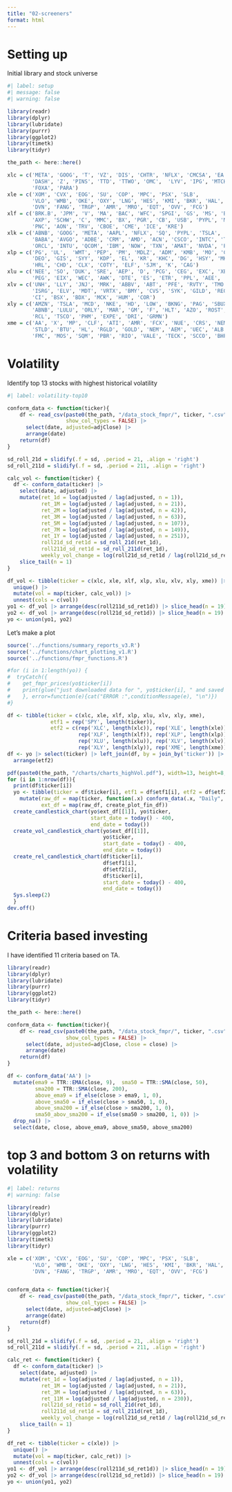 ```yaml
---
title: "02-screeners"
format: html
---
```


# Setting up

Initial library and stock universe

```r
#| label: setup
#| message: false
#| warning: false

library(readr)
library(dplyr)
library(lubridate)
library(purrr)
library(ggplot2)
library(timetk)
library(tidyr)

the_path <- here::here()

xlc = c('META', 'GOOG', 'T', 'VZ', 'DIS', 'CHTR', 'NFLX', 'CMCSA', 'EA', 'WBD', 
        'DASH', 'Z', 'PINS', 'TTD', 'TTWO', 'OMC',  'LYV', 'IPG', 'MTCH', 
        'FOXA', 'PARA')
xle = c('XOM', 'CVX', 'EOG', 'SU', 'COP', 'MPC', 'PSX', 'SLB', 
        'VLO', 'WMB', 'OKE', 'OXY', 'LNG', 'HES', 'KMI', 'BKR', 'HAL', 
        'DVN', 'FANG', 'TRGP', 'AMR', 'MRO', 'EQT', 'OVV', 'FCG') 
xlf = c('BRK.B', 'JPM', 'V', 'MA', 'BAC', 'WFC', 'SPGI', 'GS', 'MS', 'BLK', 
        'AXP', 'SCHW', 'C', 'MMC', 'BX', 'PGR', 'CB', 'USB', 'PYPL', 'MCO', 
        'PNC', 'AON', 'TRV', 'CBOE', 'CME', 'ICE', 'KRE') 
xlk = c('ABNB', 'GOOG', 'META', 'AAPL', 'NFLX', 'SQ', 'PYPL', 'TSLA', 'TWLO', 'AMZN', 
        'BABA', 'AVGO', 'ADBE', 'CRM', 'AMD', 'ACN', 'CSCO', 'INTC', 'TSM', 'MSFT', 'TER',  
        'ORCL', 'INTU', 'QCOM', 'IBM', 'NOW', 'TXN', 'AMAT', 'NVDA', 'PANW', 'PLTR') 
xlp = c('PG', 'UL',  'WMT', 'PEP', 'PM', 'MDLZ', 'ADM', 'KMB', 'MO', 'CL', 'TGT', 'STZ', 
        'DEO', 'GIS', 'SYY', 'KDP', 'EL', 'KR', 'KHC', 'DG', 'HSY', 'MKC', 'DLTR', 
        'HRL', 'CHD', 'CLX', 'COTY', 'ELF', 'SJM', 'K', 'CAG') 
xlu = c('NEE', 'SO', 'DUK', 'SRE', 'AEP', 'D', 'PCG', 'CEG', 'EXC', 'XEL', 'ED', 
        'PEG', 'EIX', 'WEC', 'AWK', 'DTE', 'ES', 'ETR', 'PPL', 'AEE', 'FE') 
xlv = c('UNH', 'LLY', 'JNJ', 'MRK', 'ABBV', 'ABT', 'PFE', 'RVTY', 'TMO', 'AMGN', 'DHR', 
        'ISRG', 'ELV', 'MDT', 'VRTX', 'BMY', 'CVS', 'SYK', 'GILD', 'REGN', 'ZTS', 
        'CI', 'BSX', 'BDX', 'MCK', 'HUM', 'COR') 
xly = c('AMZN', 'TSLA', 'MCD', 'NKE', 'HD', 'LOW', 'BKNG', 'PAG', 'SBUX', 'TJX', 'CMG', 
        'ABNB', 'LULU', 'ORLY', 'MAR', 'GM', 'F', 'HLT', 'AZO', 'ROST', 'DHI', 'YUM', 
        'RCL', 'TSCO', 'PHM', 'EXPE', 'DRI', 'GRMN') 
xme = c('AA', 'X', 'MP', 'CLF', 'ATI', 'AMR', 'FCX', 'NUE', 'CRS', 'NEM', 'RS', 
        'STLD', 'BTU', 'HL', 'RGLD', 'GOLD', 'NEM', 'AEM', 'UEC', 'ALB', 'PAAS', 
        'FMC', 'MOS', 'SQM', 'PBR', 'RIO', 'VALE', 'TECK', 'SCCO', 'BHP') 

```

# Volatility

Identify top 13 stocks with highest historical volatility

```r
#| label: volatility-top10

conform_data <- function(ticker){
    df <- read_csv(paste0(the_path, "/data_stock_fmpr/", ticker, ".csv"), 
                   show_col_types = FALSE) |>  
      select(date, adjusted=adjClose) |>  
      arrange(date)
    return(df)
}

sd_roll_21d = slidify(.f = sd, .period = 21, .align = 'right')
sd_roll_211d = slidify(.f = sd, .period = 211, .align = 'right')

calc_vol <- function(ticker) {
  df <- conform_data(ticker) |> 
    select(date, adjusted) |> 
    mutate(ret_1d = log(adjusted / lag(adjusted, n = 1)), 
           ret_1M = log(adjusted / lag(adjusted, n = 21)), 
           ret_2M = log(adjusted / lag(adjusted, n = 42)), 
           ret_3M = log(adjusted / lag(adjusted, n = 63)), 
           ret_5M = log(adjusted / lag(adjusted, n = 107)), 
           ret_7M = log(adjusted / lag(adjusted, n = 149)), 
           ret_1Y = log(adjusted / lag(adjusted, n = 251)),
           roll21d_sd_ret1d = sd_roll_21d(ret_1d), 
           roll211d_sd_ret1d = sd_roll_211d(ret_1d),
           weekly_vol_change = log(roll21d_sd_ret1d / lag(roll21d_sd_ret1d, n = 5))) |> 
    slice_tail(n = 1)
}

df_vol <- tibble(ticker = c(xlc, xle, xlf, xlp, xlu, xlv, xly, xme)) |> 
  unique() |> 
  mutate(vol = map(ticker, calc_vol)) |> 
  unnest(cols = c(vol)) 
yo1 <- df_vol |> arrange(desc(roll211d_sd_ret1d)) |> slice_head(n = 19)
yo2 <- df_vol |> arrange(desc(roll21d_sd_ret1d)) |> slice_head(n = 19)
yo <- union(yo1, yo2)
```

Let's make a plot

```r
source('../functions/summary_reports_v3.R')
source('../functions/chart_plotting_v1.R')
source('../functions/fmpr_functions.R')

#for (i in 1:length(yo)) { 
#  tryCatch({ 
#    get_fmpr_prices(yo$ticker[i])
#    print(glue("just downloaded data for ", yo$ticker[i], " and saved it."))
#    }, error=function(e){cat("ERROR :",conditionMessage(e), "\n")})
#}

df <- tibble(ticker = c(xlc, xle, xlf, xlp, xlu, xlv, xly, xme), 
              etf1 = rep('SPY', length(ticker)), 
              etf2 = c(rep('XLC', length(xlc)), rep('XLE', length(xle)), 
                       rep('XLF', length(xlf)), rep('XLP', length(xlp)), 
                       rep('XLU', length(xlu)), rep('XLV', length(xlv)), 
                       rep('XLY', length(xly)), rep('XME', length(xme)))) 
df <- yo |> select(ticker) |> left_join(df, by = join_by('ticker')) |> 
  arrange(etf2)


```

```r
pdf(paste0(the_path, "/charts/charts_highVol.pdf"), width=13, height=8, onefile = TRUE)
for (i in 1:nrow(df)){ 
  print(df$ticker[i])
  yo <- tibble(ticker = df$ticker[i], etf1 = df$etf1[i], etf2 = df$etf2[i]) |> 
    mutate(raw_df = map(ticker, function(.x) conform_data(.x, "Daily", "fmpr")), 
           ext_df = map(raw_df, create_plot_fin_df))
  create_candlestick_chart(yo$ext_df[[1]], yo$ticker, 
                           start_date = today() - 400, 
                           end_date = today())
  create_vol_candlestick_chart(yo$ext_df[[1]], 
                               yo$ticker, 
                               start_date = today() - 400, 
                               end_date = today())
  create_rel_candlestick_chart(df$ticker[i], 
                               df$etf1[i], 
                               df$etf2[i], 
                               df$ticker[i], 
                               start_date = today() - 400, 
                               end_date = today())  
  Sys.sleep(2)
  }
dev.off()
```

# Criteria based investing 
I have identified 11 criteria based on TA.  

```r
library(readr)
library(dplyr)
library(lubridate)
library(purrr)
library(ggplot2)
library(tidyr)

the_path <- here::here()

conform_data <- function(ticker){
    df <- read_csv(paste0(the_path, "/data_stock_fmpr/", ticker, ".csv"), 
                   show_col_types = FALSE) |>  
      select(date, adjusted=adjClose, close = close) |>  
      arrange(date)
    return(df)
}

df <- conform_data('AA') |> 
  mutate(ema9 = TTR::EMA(close, 9),  sma50 = TTR::SMA(close, 50), 
         sma200 = TTR::SMA(close, 200), 
         above_ema9 = if_else(close > ema9, 1, 0), 
         above_sma50 = if_else(close > sma50, 1, 0), 
         above_sma200 = if_else(close > sma200, 1, 0), 
         sma50_abov_sma200 = if_else(sma50 > sma200, 1, 0)) |> 
  drop_na() |> 
  select(date, close, above_ema9, above_sma50, above_sma200)

```

# top 3 and bottom 3 on returns with volatility


```r
#| label: returns
#| warning: false

library(readr)
library(dplyr)
library(lubridate)
library(purrr)
library(ggplot2)
library(timetk)
library(tidyr)

xle = c('XOM', 'CVX', 'EOG', 'SU', 'COP', 'MPC', 'PSX', 'SLB', 
        'VLO', 'WMB', 'OKE', 'OXY', 'LNG', 'HES', 'KMI', 'BKR', 'HAL', 
        'DVN', 'FANG', 'TRGP', 'AMR', 'MRO', 'EQT', 'OVV', 'FCG')


conform_data <- function(ticker){
    df <- read_csv(paste0(the_path, "/data_stock_fmpr/", ticker, ".csv"), 
                   show_col_types = FALSE) |>  
      select(date, adjusted=adjClose) |>  
      arrange(date)
    return(df)
}

sd_roll_21d = slidify(.f = sd, .period = 21, .align = 'right')
sd_roll_211d = slidify(.f = sd, .period = 211, .align = 'right')

calc_ret <- function(ticker) {
  df <- conform_data(ticker) |> 
    select(date, adjusted) |> 
    mutate(ret_1d = log(adjusted / lag(adjusted, n = 1)), 
           ret_1M = log(adjusted / lag(adjusted, n = 21)), 
           ret_3M = log(adjusted / lag(adjusted, n = 63)), 
           ret_11M = log(adjusted / lag(adjusted, n = 230)),
           roll21d_sd_ret1d = sd_roll_21d(ret_1d), 
           roll211d_sd_ret1d = sd_roll_211d(ret_1d),
           weekly_vol_change = log(roll21d_sd_ret1d / lag(roll21d_sd_ret1d, n = 5))) |> 
    slice_tail(n = 1)
}

df_ret <- tibble(ticker = c(xle)) |> 
  unique() |> 
  mutate(vol = map(ticker, calc_ret)) |> 
  unnest(cols = c(vol)) 
yo1 <- df_vol |> arrange(desc(roll211d_sd_ret1d)) |> slice_head(n = 19)
yo2 <- df_vol |> arrange(desc(roll21d_sd_ret1d)) |> slice_head(n = 19)
yo <- union(yo1, yo2)
```